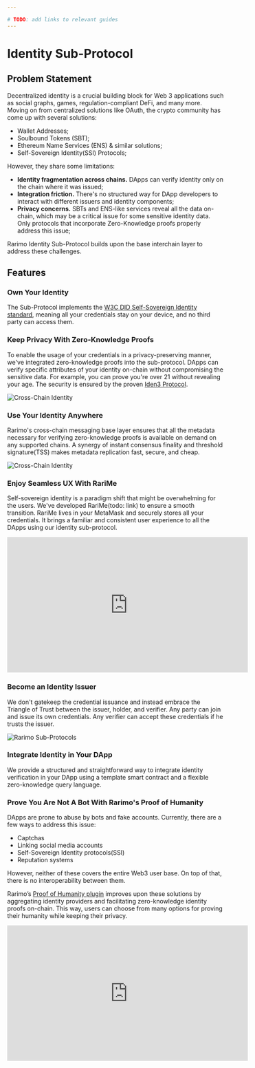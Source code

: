 ```yaml
---

# TODO: add links to relevant guides
---
```


# Identity Sub-Protocol

## Problem Statement

Decentralized identity is a crucial building block for Web 3 applications such as social graphs, games, regulation-compliant DeFi, and many more. Moving on from centralized solutions like OAuth, the crypto community has come up with several solutions:
- Wallet Addresses;
- Soulbound Tokens (SBT);
- Ethereum Name Services (ENS) & similar solutions;
- Self-Sovereign Identity(SSI) Protocols;

However, they share some limitations:
- **Identity fragmentation across chains.** DApps can verify identity only on the chain where it was issued;
- **Integration friction.** There's no structured way for DApp developers to interact with different issuers and identity components;
- **Privacy concerns.** SBTs and ENS-like services reveal all the data on-chain, which may be a critical issue for some sensitive identity data. Only protocols that incorporate Zero-Knowledge proofs properly address this issue;

Rarimo Identity Sub-Protocol builds upon the base interchain layer to address these challenges.

## Features

### Own Your Identity

The Sub-Protocol implements the <a href="https://www.w3.org/TR/did-core/" target="_blank" rel="noreferrer noopener">W3C DID Self-Sovereign Identity standard</a>, meaning all your credentials stay on your device, and no third party can access them.

### Keep Privacy With Zero-Knowledge Proofs

To enable the usage of your credentials in a privacy-preserving manner, we've integrated zero-knowledge proofs into the sub-protocol. DApps can verify specific attributes of your identity on-chain without compromising the sensitive data. For example, you can prove you're over 21 without revealing your age. The security is ensured by the proven <a href="https://docs.iden3.io/" target="_blank" rel="noreferrer noopener">Iden3 Protocol</a>.

![Cross-Chain Identity](/img/zkp.png)


### Use Your Identity Anywhere

Rarimo's cross-chain messaging base layer ensures that all the metadata necessary for verifying zero-knowledge proofs is available on demand on any supported chains. A synergy of instant consensus finality and threshold signature(TSS) makes metadata replication fast, secure, and cheap.

![Cross-Chain Identity](/img/identity-state-replication.png)

### Enjoy Seamless UX With RariMe

Self-sovereign identity is a paradigm shift that might be overwhelming for the users. We've developed RariMe(todo: link) to ensure a smooth transition. RariMe lives in your MetaMask and securely stores all your credentials. It brings a familiar and consistent user experience to all the DApps using our identity sub-protocol.

<!-- TODO: add newer demo video -->
<iframe width="560" height="315" src="https://www.youtube.com/embed/PwVu2I2XQ4U?si=JMfNLlnhCyugDy-p" title="YouTube video player" frameborder="0" allow="accelerometer; autoplay; clipboard-write; encrypted-media; gyroscope; picture-in-picture; web-share" allowfullscreen></iframe>

### Become an Identity Issuer

We don't gatekeep the credential issuance and instead embrace the Triangle of Trust between the issuer, holder, and verifier. Any party can join and issue its own credentials. Any verifier can accept these credentials if he trusts the issuer.

![Rarimo Sub-Protocols](/img/trust-triangle.png)

### Integrate Identity in Your DApp

We provide a structured and straightforward way to integrate identity verification in your DApp using a template smart contract and a flexible zero-knowledge query language.

### Prove You Are Not A Bot With Rarimo's Proof of Humanity

DApps are prone to abuse by bots and fake accounts. Currently, there are a few ways to address this issue:
- Captchas
- Linking social media accounts
- Self-Sovereign Identity protocols(SSI)
- Reputation systems

However, neither of these covers the entire Web3 user base. On top of that, there is no interoperability between them.

Rarimo’s [Proof of Humanity plugin](/use-cases/proof-of-humanity) improves upon these solutions by aggregating identity providers and facilitating zero-knowledge identity proofs on-chain. This way, users can choose from many options for proving their humanity while keeping their privacy.

<iframe width="560" height="315" src="https://www.youtube.com/embed/-ASoTJUtEWU?si=SArSmxRpyhOwOyFK" title="YouTube video player" frameborder="0" allow="accelerometer; autoplay; clipboard-write; encrypted-media; gyroscope; picture-in-picture; web-share" allowfullscreen></iframe>
